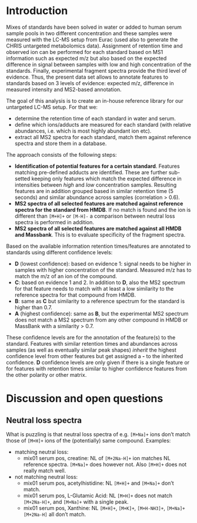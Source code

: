 # Introduction

Mixes of standards have been solved in water or added to human serum sample
pools in two different concentration and these samples were measured with the
LC-MS setup from Eurac (used also to generate the CHRIS untargeted metabolomics
data). Assignment of retention time and observed ion can be performed for each
standard based on MS1 information such as expected m/z but also based on the
expected difference in signal between samples with low and high concentration of
the standards. Finally, experimental fragment spectra provide the third level of
evidence. Thus, the present data set allows to annotate features to standards
based on 3 levels of evidence: expected m/z, difference in measured intensity
and MS2-based annotation.

The goal of this analysis is to create an in-house reference library for
our untargeted LC-MS setup. For that we:

- determine the retention time of each standard in water and serum.
- define which ions/adducts are measured for each standard (with relative
  abundances, i.e. which is most highly abundant ion etc).
- extract all MS2 spectra for each standard, match them against reference
  spectra and store them in a database.

The approach consists of the following steps:

- **Identification of potential features for a certain standard**. Features
  matching pre-defined adducts are identified. These are further sub-setted
  keeping only features which match the expected difference in intensities
  between *high* and *low* concentration samples. Resulting features are in
  addition grouped based in similar retention time (5 seconds) and similar
  abundance across samples (correlation > 0.6).
- **MS2 spectra of all selected features are matched against reference spectra
  for the standard from HMDB**. If no match is found and the ion is different
  than `[M+H]+` or `[M-H]-` a comparison between neutral loss spectra is
  performed in addition.
- **MS2 spectra of all selected features are matched against all HMDB and
  Massbank**. This is to evaluate specificity of the fragment spectra.

Based on the available information retention times/features are annotated to
standards using different confidence levels:

- **D** (lowest confidence): based on evidence 1: signal needs to be
  higher in samples with higher concentration of the standard. Measured m/z has
  to match the m/z of an ion of the compound.
- **C**: based on evidence 1 and 2. In addition to **D**, also the MS2
  spectrum for that feature needs to match with at least a low similarity to the
  reference spectra for that compound from HMDB.
- **B**: same as **C** but similarity to a reference spectrum for the standard
  is higher than 0.7.
- **A** (highest confidence): same as **B**, but the experimental MS2 spectrum
  does not match a MS2 spectrum from any other compound in HMDB or MassBank with
  a similarity > 0.7.

These confidence levels are for the annotation of the feature(s) to the
standard. Features with similar retention times and abundances across samples
(as well as eventually similar peak shapes) *inherit* the highest confidence
level from other features but get assigned a **-** to the inherited
confidence. **D** confidence levels are only given if there is a single feature
or for features with retention times similar to higher confidence features from
the other polarity or other matrix.



# Discussion and open questions

## Neutral loss spectra

What is puzzling is that neutral loss spectra of e.g. `[M+Na]+` ions don't match
those of `[M+H]+` ions of the (potentially) same compound. Examples:

- matching neutral loss: 
  - mix01 serum pos, creatine: NL of `[M+2Na-H]+` ion matches NL reference
  spectra. `[M+Na]+` does however not. Also `[M+H]+` does not really match well.
  
- not matching neutral loss:
  - mix01 serum pos, acetylhistidine: NL `[M+H]+` and `[M+Na]+` don't match.
  - mix01 serum pos, L-Glutamic Acid: NL `[M+H]+` does not match `[M+2Na-H]+`,
    and `[M+Na]+` with a single peak.
  - mix01 serum pos, Xanthine: NL `[M+H]+`, `[M+K]+`, `[M+H-NH3]+`, `[M+Na]+`
    `[M+2Na-H]` all don't match.
